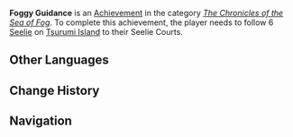 {{Achievement Infobox
|title        = 
|id           = 80119
|order id     = 0119
|category     = The Chronicles of the Sea of Fog
|description  = Follow 6 [[Seelie]] on Tsurumi Island to their Seelie Courts.
|requirements = 
|primogems    = 5
|tracking     = 
|topic        = Seelie
}}
'''Foggy Guidance''' is an [[Achievement]] in the category ''[[The Chronicles of the Sea of Fog]]''. To complete this achievement, the player needs to follow 6 [[Seelie]] on [[Tsurumi Island]] to their Seelie Courts.
<!--
==Trivia==

==Video Guides==
{{EVT
|video1   = 
|caption1 = 
}}
-->
==Other Languages==
{{Other Languages
|en      = Foggy Guidance
|zhs     = 深雾引路人
|zhs_rm  = Shēnwù Yǐnlùrén
|zht     = 深霧引路人
|zht_rm  = Shēnwù Yǐnlùrén
|zh_tl   = 
|ja      = 深霧の導き
|ja_rm   = Shinmu no Michibiki{{Assumed}}
|ja_tl   = Deep Fog Guidance
|ko      = 짙은 안개 속 길잡이
|ko_rm   = Jiteun Angae Sok Giljabi
|ko_tl   = Deep Fog Guidance
|es      = Guía de la bruma
|es_tl   = Guidance of the Mist
|fr      = Guidé/Guidée par la brume
|fr_tl   = Guided by Mist <small>(male/female)<small>
|ru      = Направление в тумане
|ru_tl   = 
|th      = ผู้นำทางผ่านสายหมอก
|th_rm   = 
|th_tl   = 
|vi      = Người Dẫn Đường Trong Sương
|vi_tl   = 
|de      = Vom Nebel geführt
|de_tl   = Guided by Fog
|id      = Pemandu Kabut
|id_tl   = Fog Guide
|pt      = Guia Nebulosa
|pt_tl   = 
}}

==Change History==
{{Change History|2.2}}
<!--
==References==
{{Reflist}}
-->
==Navigation==
{{Achievement Navbox|The Chronicles of the Sea of Fog}}